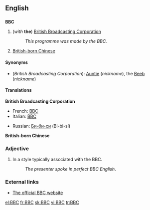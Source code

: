==English==
{{wikipedia}}

==={{initialism}}===
'''BBC'''

#(''with'' '''the''') [[British Broadcasting Corporation]]
#:''This programme was made by the BBC.''
#[[British-born Chinese]]

====Synonyms====
*(''British Broadcasting Corporation''): [[Auntie]] (''nickname''), the [[Beeb]] (''nickname'')

====Translations====
'''British Broadcasting Corporation'''
{{top}}
*French: [[BBC#French|BBC]] {{f}}
*Italian: [[BBC#Italian|BBC]] {{f}}
{{mid}}
*Russian: [[Би-би-си]] (Bi-bi-sí) {{f}}
{{bottom}}

'''British-born Chinese'''
{{top}}
{{mid}}
{{bottom}}

===Adjective===
# In a style typically associated with the BBC.
#:''The presenter spoke in perfect BBC English''.

===External links===
*[http://www.bbc.co.uk The official BBC website]

[[el:BBC]]
[[fr:BBC]]
[[sk:BBC]]
[[vi:BBC]]
[[tr:BBC]]